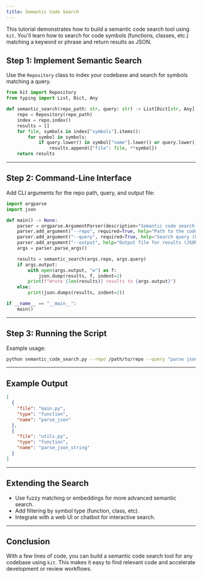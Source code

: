 ```yaml
---
title: Semantic Code Search
---
```


This tutorial demonstrates how to build a semantic code search tool using `kit`. You'll learn how to search for code symbols (functions, classes, etc.) matching a keyword or phrase and return results as JSON.

## Step 1: Implement Semantic Search

Use the `Repository` class to index your codebase and search for symbols matching a query.

```python
from kit import Repository
from typing import List, Dict, Any

def semantic_search(repo_path: str, query: str) -> List[Dict[str, Any]]:
    repo = Repository(repo_path)
    index = repo.index()
    results = []
    for file, symbols in index["symbols"].items():
        for symbol in symbols:
            if query.lower() in symbol["name"].lower() or query.lower() in str(symbol).lower():
                results.append({"file": file, **symbol})
    return results
```

---

## Step 2: Command-Line Interface

Add CLI arguments for the repo path, query, and output file:

```python
import argparse
import json

def main() -> None:
    parser = argparse.ArgumentParser(description="Semantic code search using kit.")
    parser.add_argument("--repo", required=True, help="Path to the code repository")
    parser.add_argument("--query", required=True, help="Search query (keyword or phrase)")
    parser.add_argument("--output", help="Output file for results (JSON)")
    args = parser.parse_args()

    results = semantic_search(args.repo, args.query)
    if args.output:
        with open(args.output, "w") as f:
            json.dump(results, f, indent=2)
        print(f"Wrote {len(results)} results to {args.output}")
    else:
        print(json.dumps(results, indent=2))

if __name__ == "__main__":
    main()
```

---

## Step 3: Running the Script

Example usage:

```sh
python semantic_code_search.py --repo /path/to/repo --query "parse json" --output results.json
```

---

## Example Output

```json
[
  {
    "file": "main.py",
    "type": "function",
    "name": "parse_json"
  },
  {
    "file": "utils.py",
    "type": "function",
    "name": "parse_json_string"
  }
]
```

---

## Extending the Search

- Use fuzzy matching or embeddings for more advanced semantic search.
- Add filtering by symbol type (function, class, etc).
- Integrate with a web UI or chatbot for interactive search.

---

## Conclusion

With a few lines of code, you can build a semantic code search tool for any codebase using `kit`. This makes it easy to find relevant code and accelerate development or review workflows.
